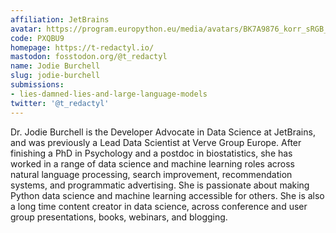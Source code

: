 ```yaml
---
affiliation: JetBrains
avatar: https://program.europython.eu/media/avatars/BK7A9876_korr_sRGB_8_1000x1500px_b_NbNTtra.jpg
code: PXQBU9
homepage: https://t-redactyl.io/
mastodon: fosstodon.org/@t_redactyl
name: Jodie Burchell
slug: jodie-burchell
submissions:
- lies-damned-lies-and-large-language-models
twitter: '@t_redactyl'
---
```


Dr. Jodie Burchell is the Developer Advocate in Data Science at JetBrains, and was previously a Lead Data Scientist at Verve Group Europe. After finishing a PhD in Psychology and a postdoc in biostatistics, she has worked in a range of data science and machine learning roles across natural language processing, search improvement, recommendation systems, and programmatic advertising. She is passionate about making Python data science and machine learning accessible for others. She is also a long time content creator in data science, across conference and user group presentations, books, webinars, and blogging.
